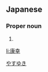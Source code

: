 ==Japanese==
{{ja-kanjitab|康|幸}}

===Proper noun===
{{ja-pos|proper|やすゆき}}

# {{given name|male|lang=ja|sort=やすゆき}}

[[Category:Japanese male given names|やすゆき]]

[[li:康幸]]